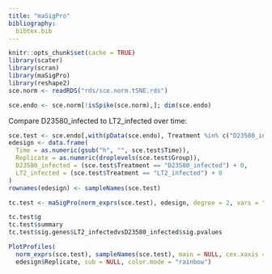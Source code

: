 ```yaml
---
title: "maSigPro"
bibliography:
  bibtex.bib
---
```


<!-- As HTML pages are built independently, large objects need to be
reimported from disk, and smaller ones quickly recomputed. -->

```r
knitr::opts_chunk$set(cache = TRUE)
library(scater)
library(scran)
library(maSigPro)
library(reshape2)
sce.norm <- readRDS("rds/sce.norm.tSNE.rds")
```

```r
sce.endo <- sce.norm[!isSpike(sce.norm),]; dim(sce.endo)
```

Compare D23580_infected to LT2_infected over time:

```r
sce.test <- sce.endo[,with(pData(sce.endo), Treatment %in% c("D23580_infected", "LT2_infected"))]
edesign <- data.frame(
  Time = as.numeric(gsub("h", "", sce.test$Time)),
  Replicate = as.numeric(droplevels(sce.test$Group)),
  D23580_infected = (sce.test$Treatment == "D23580_infected") + 0,
  LT2_infected = (sce.test$Treatment == "LT2_infected") + 0
)
rownames(edesign) <- sampleNames(sce.test)
```


```r
tc.test <- maSigPro(norm_exprs(sce.test), edesign, degree = 2, vars = "groups", main = "Test")
```

```r
tc.test$g
tc.test$summary
tc.test$sig.genes$LT2_infectedvsD23580_infected$sig.pvalues
```

```r
PlotProfiles(
  norm_exprs(sce.test), sampleNames(sce.test), main = NULL, cex.xaxis = 0.5, ylim = NULL,
  edesign$Replicate, sub = NULL, color.mode = "rainbow") 
```


